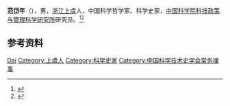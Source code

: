 '''范岱年'''（{{bd|1926年|10月26日|}}），男，[[浙江|浙江]][[上虞|上虞]]人，中国科学哲学家、科学史家，[[中国科学院科技政策与管理科学研究所|中国科学院科技政策与管理科学研究所]]研究员。<ref>{{Cite web|title=范岱年和许良英——浙大“求是”精神的传承者|url=http://zhishifenzi.com/depth/column/340.html|accessdate=2021-01-04|work=知识分子}}</ref><ref>{{Cite web|title=范岱年|url=http://jdn.ucas.ac.cn/index.php/zzjs/1-fddn|accessdate=2021-01-04|work=自然辩证法通讯}}</ref>

== 参考资料 ==
{{reflist}}

{{中国人物小作品}}
{{Navboxes
| title  = 范岱年在[[中国科学技术史学会|中国科学技术史学会]]的职务
| list1  =
{{中国科学技术史学会第一届理事会}}
{{中国科学技术史学会第三届理事会}}
}}

{{Authority control}}
{{DEFAULTSORT:Fan范}}
[[Category:范姓|Dai]]
[[Category:上虞人|Category:上虞人]]
[[Category:科学史家|Category:科学史家]]
[[Category:中国科学技术史学会常务理事|Category:中国科学技术史学会常务理事]]